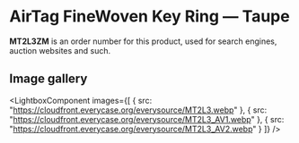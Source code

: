 
# AirTag FineWoven Key Ring — Taupe

<Callout type='info' emoji='👉🏻'>**MT2L3ZM** is an order number for this product, used for search engines, auction websites and such.</Callout>

## Image gallery

<LightboxComponent
    images={[
      {
        src: "https://cloudfront.everycase.org/everysource/MT2L3.webp"
      },
      {
        src: "https://cloudfront.everycase.org/everysource/MT2L3_AV1.webp"
      },
      {
        src: "https://cloudfront.everycase.org/everysource/MT2L3_AV2.webp"
      }
    ]}
  />
